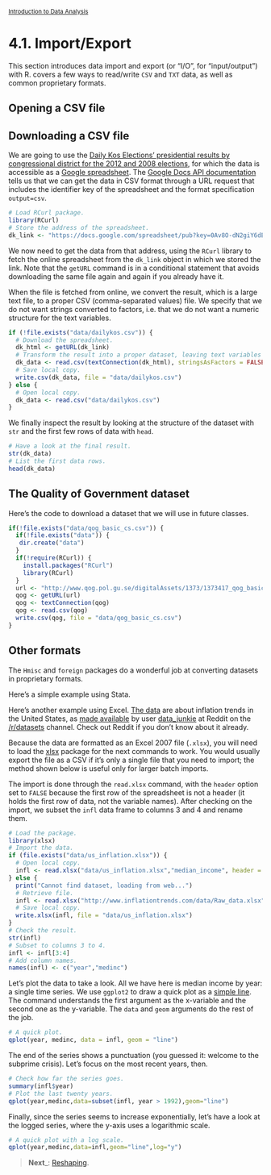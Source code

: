 <style>@import url(style.css);</style>
<small>[Introduction to Data Analysis](index.html)</small>

# 4.1. Import/Export

This section introduces data import and export (or "I/O", for "input/output") with R. covers a few ways to read/write `CSV` and `TXT` data, as well as common proprietary formats.

## Opening a CSV file

## Downloading a CSV file

We are going to use the [Daily Kos Elections' presidential results by congressional district for the 2012 and 2008 elections](http://www.dailykos.com/story/2012/11/19/1163009/-Daily-Kos-Elections-presidential-results-by-congressional-district-for-the-2012-2008-elections?detail=hide), for which the data is accessible as a [Google spreadsheet](https://docs.google.com/spreadsheet/pub?key=0Av8O-dN2giY6dEFCOFZ4ZnlKS0x3M3Y0WHd5aWFDWkE&single=true&gid=0&output=html). The [Google Docs API documentation](http://code.google.com/apis/spreadsheets/) tells us that we can get the data in CSV format through a URL request that includes the identifier key of the spreadsheet and the format specification `output=csv`.

```r
# Load RCurl package.
library(RCurl)
# Store the address of the spreadsheet.
dk_link <- "https://docs.google.com/spreadsheet/pub?key=0Av8O-dN2giY6dEFCOFZ4ZnlKS0x3M3Y0WHd5aWFDWkE&output=csv"
```

We now need to get the data from that address, using the `RCurl` library to fetch the online spreadsheet from the `dk_link` object in which we stored the link. Note that the `getURL` command is in a conditional statement that avoids downloading the same file again and again if you already have it.

When the file is fetched from online, we convert the result, which is a large text file, to a proper CSV (comma-separated values) file. We specify that we do not want strings converted to factors, i.e. that we do not want a numeric structure for the text variables.

```r
if (!file.exists("data/dailykos.csv")) {
  # Download the spreadsheet.
  dk_html <- getURL(dk_link)
  # Transform the result into a proper dataset, leaving text variables (strings) unchanged.
  dk_data <- read.csv(textConnection(dk_html), stringsAsFactors = FALSE)
  # Save local copy.
  write.csv(dk_data, file = "data/dailykos.csv")
} else {
  # Open local copy.
  dk_data <- read.csv("data/dailykos.csv")
}
```

We finally inspect the result by looking at the structure of the dataset with `str` and the first few rows of data with `head`.

```r
# Have a look at the final result.
str(dk_data)
# List the first data rows.
head(dk_data)
```

## The Quality of Government dataset

Here's the code to download a dataset that we will use in future classes.

```r
if(!file.exists("data/qog_basic_cs.csv")) {
  if(!file.exists("data")) {
   dir.create("data")
  }
  if(!require(RCurl)) {
    install.packages("RCurl")
    library(RCurl)
  }
  url <- "http://www.qog.pol.gu.se/digitalAssets/1373/1373417_qog_basic_cs_csv_120608.csv"
  qog <- getURL(url)
  qog <- textConnection(qog)
  qog <- read.csv(qog)
  write.csv(qog, file = "data/qog_basic_cs.csv")
}
```

## Other formats

The `Hmisc` and `foreign` packages do a wonderful job at converting datasets in proprietary formats.

Here's a simple example using Stata.

Here's another example using Excel. [The data](http://www.inflationtrends.com/data/Raw_data.xlsx) are about inflation trends in the United States, as [made available](http://www.reddit.com/r/datasets/comments/13ww5b/have_some_data_on_us_food_and_fuel_prices_median/) by user [data_junkie](http://www.reddit.com/user/data_junkie) at Reddit on the [/r/datasets](http://www.reddit.com/r/datasets/) channel. Check out Reddit if you don't know about it already.

Because the data are formatted as an Excel 2007 file (`.xlsx`), you will need to load the [xlsx](http://cran.r-project.org/web/packages/xlsx/) package for the next commands to work. You would usually export the file as a CSV if it's only a single file that you need to import; the method shown below is useful only for larger batch imports.

The import is done through the `read.xlsx` command, with the `header` option set to `FALSE` because the first row of the spreadsheet is not a header (it holds the first row of data, not the variable names). After checking on the import, we subset the `infl` data frame to columns 3 and 4 and rename them.

```r
# Load the package.
library(xlsx)
# Import the data.
if (file.exists("data/us_inflation.xlsx")) {
  # Open local copy.
  infl <- read.xlsx("data/us_inflation.xlsx","median_income", header = FALSE)
} else {
  print("Cannot find dataset, loading from web...")
  # Retrieve file.
  infl <- read.xlsx("http://www.inflationtrends.com/data/Raw_data.xlsx", header = FALSE)
  # Save local copy.
  write.xlsx(infl, file = "data/us_inflation.xlsx")
}
# Check the result.
str(infl)
# Subset to columns 3 to 4.
infl <- infl[3:4]
# Add column names.
names(infl) <- c("year","medinc")
```

Let's plot the data to take a look. All we have here is median income by year: a single time series. We use `ggplot2` to draw a quick plot as a [simple line](http://docs.ggplot2.org/current/geom_line.html). The command understands the first argument as the x-variable and the second one as the y-variable. The `data` and `geom` arguments do the rest of the job.

```r
# A quick plot.
qplot(year, medinc, data = infl, geom = "line")
```

The end of the series shows a punctuation (you guessed it: welcome to the subprime crisis). Let's focus on the most recent years, then.

```r
# Check how far the series goes.
summary(infl$year)
# Plot the last twenty years.
qplot(year,medinc,data=subset(infl, year > 1992),geom="line")
```

Finally, since the series seems to increase exponentially, let's have a look at the logged series, where the y-axis uses a logarithmic scale.

```r
# A quick plot with a log scale.
qplot(year,medinc,data=infl,geom="line",log="y")
```

> __Next___: [Reshaping](42_reshaping.html).
